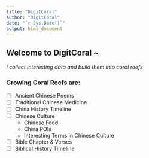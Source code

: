 ```yaml
---
title: "DigitCoral"
author: "DigitCoral"
date: "`r Sys.Date()`"
output: html_document
---
```


## **Welcome to DigitCoral ~**

*I collect interesting data and build them into coral reefs*

### **Growing Coral Reefs are:**

- [ ] Ancient Chinese Poems
- [ ] Traditional Chinese Medicine
- [ ] China History Timeline
- [ ] Chinese Culture
  - Chinese Food
  - China POIs
  - Interesting Terms in Chinese Culture
- [ ] Bible Chapter & Verses
- [ ] Biblical History Timeline